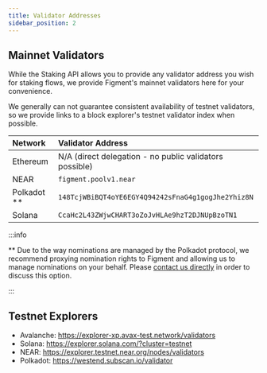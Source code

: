 ```yaml
---
title: Validator Addresses
sidebar_position: 2
---
```



## Mainnet Validators

While the Staking API allows you to provide any validator address you wish for staking flows, we provide Figment's mainnet validators here for your convenience.

We generally can not guarantee consistent availability of testnet validators, so we provide links to a block explorer's testnet validator index when possible.

| Network       | Validator Address                                                                                                                                         |
| :------------ | :-------------------------------------------------------------------------------------------------------------------------------------------------------- |
| Ethereum      | N/A (direct delegation - no public validators possible)                                                                                                   |
| NEAR          | <Link to="https://explorer.near.org/accounts/figment.poolv1.near">`figment.poolv1.near`</Link>                                                            |
| Polkadot \*\* | <Link to="https://polkadot.subscan.io/account/148TcjWBiBQT4oYE6EGY4Q94242sFnaG4g1gogJhe2Yhiz8N">`148TcjWBiBQT4oYE6EGY4Q94242sFnaG4g1gogJhe2Yhiz8N`</Link> |
| Solana        | <Link to="https://explorer.solana.com/address/CcaHc2L43ZWjwCHART3oZoJvHLAe9hzT2DJNUpBzoTN1">`CcaHc2L43ZWjwCHART3oZoJvHLAe9hzT2DJNUpBzoTN1`</Link>         |

:::info

\*\* Due to the way nominations are managed by the Polkadot protocol, we recommend proxying nomination rights to Figment and allowing us to manage nominations on your behalf. Please [contact us directly](mailto:staking@figment.io) in order to discuss this option.

:::

## Testnet Explorers

- Avalanche: <Link to="https://explorer-xp.avax-test.network/validators">https://explorer-xp.avax-test.network/validators</Link>
- Solana: <Link to="https://explorer.solana.com/?cluster=testnet">https://explorer.solana.com/?cluster=testnet</Link>
- NEAR: <Link to="https://explorer.testnet.near.org/nodes/validators">https://explorer.testnet.near.org/nodes/validators</Link>
- Polkadot: <Link to="https://westend.subscan.io/validator">https://westend.subscan.io/validator</Link>
